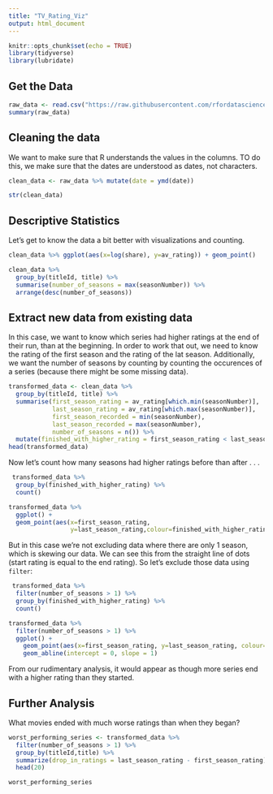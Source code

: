 ```yaml
---
title: "TV_Rating_Viz"
output: html_document
---
```


```r
knitr::opts_chunk$set(echo = TRUE)
library(tidyverse)
library(lubridate)
```
## Get the Data
```r
raw_data <- read.csv("https://raw.githubusercontent.com/rfordatascience/tidytuesday/master/data/2019/2019-01-08/IMDb_Economist_tv_ratings.csv")
summary(raw_data)
```
## Cleaning the data
We want to make sure that R understands the values in the columns. TO do this, we make sure that 
the dates are understood as dates, not characters.

```r
clean_data <- raw_data %>% mutate(date = ymd(date))

str(clean_data)
```
## Descriptive Statistics
Let's get to know the data a bit better with visualizations and counting.
```r
clean_data %>% ggplot(aes(x=log(share), y=av_rating)) + geom_point()
```

```r
clean_data %>% 
  group_by(titleId, title) %>% 
  summarise(number_of_seasons = max(seasonNumber)) %>% 
  arrange(desc(number_of_seasons))
```

## Extract new data from existing data
In this case, we want to know which series had higher ratings at the end of their run, 
than at the beginning.
In order to work that out, we need to know the rating of the first season and the rating of the 
lat season. Additionally, we want the number of seasons by counting by counting the occurences of
a series (because there might be some missing data).

```r
transformed_data <- clean_data %>%
  group_by(titleId, title) %>%
  summarise(first_season_rating = av_rating[which.min(seasonNumber)], 
            last_season_rating = av_rating[which.max(seasonNumber)],
            first_season_recorded = min(seasonNumber),
            last_season_recorded = max(seasonNumber),
            number_of_seasons = n()) %>%
  mutate(finished_with_higher_rating = first_season_rating < last_season_rating)
head(transformed_data)
```

Now let's count how many seasons had higher ratings before than after . . .
```r
 transformed_data %>% 
  group_by(finished_with_higher_rating) %>% 
  count()
```

```r
transformed_data %>%
  ggplot() +
  geom_point(aes(x=first_season_rating, 
                 y=last_season_rating,colour=finished_with_higher_rating))
```


But in this case we're not excluding data where there are only 1 season, which is skewing our data. We can see this from the straight line of dots (start rating is equal to the end rating).
So let's exclude those data using `filter`:
```r
 transformed_data %>% 
  filter(number_of_seasons > 1) %>% 
  group_by(finished_with_higher_rating) %>% 
  count()
```

```r
transformed_data %>%
  filter(number_of_seasons > 1) %>%
  ggplot() +
    geom_point(aes(x=first_season_rating, y=last_season_rating, colour=finished_with_higher_rating), alpha=0.5) +
    geom_abline(intercept = 0, slope = 1)

```
From our rudimentary analysis, it would appear as though more series end with a higher rating than they started.

## Further Analysis
What movies ended with much worse ratings than when they began?
```r
worst_performing_series <- transformed_data %>%
  filter(number_of_seasons > 1) %>%
  group_by(titleId,title) %>%
  summarize(drop_in_ratings = last_season_rating - first_season_rating) %>%
  head(20)

worst_performing_series
```
